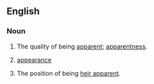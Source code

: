 ==English==

===Noun===
{{en-noun|apparencies}}

# The quality of being [[apparent]]; [[apparentness]].
#: {{rfquotek|Coleridge}}
# {{lb|en|obsolete}} [[appearance]]
# The position of being [[heir apparent]].

{{Webster 1913}}